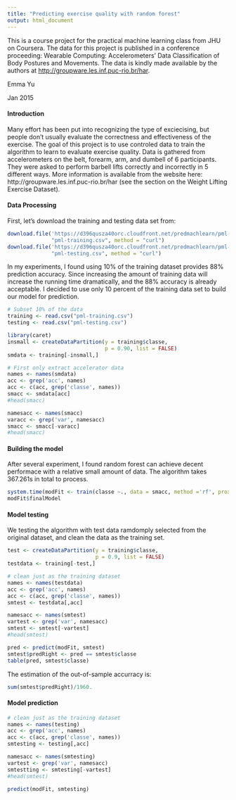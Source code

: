 ```yaml
---
title: "Predicting exercise quality with random forest"
output: html_document
---
```


This is a course project for the practical machine learning class from JHU on Coursera. The data for this project is published in a conference proceeding: Wearable Computing: Accelerometers' Data Classification of Body Postures and Movements. The data is kindly made available by the authors at <http://groupware.les.inf.puc-rio.br/har>.

Emma Yu

Jan 2015


#### Introduction

Many effort has been put into recognizing the type of exciecising, but people don't usually evaluate the correctness and effectiveness of the exercise. The goal of this project is to use controled data to train the algorithm to learn to evaluate exercise quality. Data is gathered from accelerometers on the belt, forearm, arm, and dumbell of 6 participants. They were asked to perform barbell lifts correctly and incorrectly in 5 different ways. More information is available from the website here: http://groupware.les.inf.puc-rio.br/har (see the section on the Weight Lifting Exercise Dataset). 


#### Data Processing

First, let's download the training and testing data set from: 
```r
download.file('https://d396qusza40orc.cloudfront.net/predmachlearn/pml-training.csv', 
              "pml-training.csv", method = "curl")
download.file('https://d396qusza40orc.cloudfront.net/predmachlearn/pml-testing.csv', 
              "pml-testing.csv", method = "curl")

```


In my experiments, I found using 10% of the training dataset provides 88% prediction accuracy.  Since increasing the amount of training data will increase the running time dramatically, and the 88% accuracy is already acceptable. I decided to use only 10 percent of the training data set to build our model for prediction.

```r
# Subset 10% of the data
training <- read.csv("pml-training.csv")
testing <- read.csv("pml-testing.csv")

library(caret)
insmall <- createDataPartition(y = training$classe,
                               p = 0.90, list = FALSE)
smdata <- training[-insmall,]

# First only extract accelerator data
names <- names(smdata)
acc <- grep('acc', names)
acc <- c(acc, grep('classe', names))
smacc <- smdata[acc]
#head(smacc)

namesacc <- names(smacc)
varacc <- grep('var', namesacc)
smacc <- smacc[-varacc]
#head(smacc)
```

#### Building the model

After several experiment, I found random forest can achieve decent performace with a relative small amount of data. The algorithm takes 367.261s in total to process.

```r
system.time(modFit <- train(classe ~., data = smacc, method ='rf', prox = TRUE))
modFit$finalModel
```

#### Model testing

We testing the algorithm with test data ramdomply selected from the original dataset, and clean the data as the training set.

```r
test <- createDataPartition(y = training$classe,
                            p = 0.9, list = FALSE)
testdata <- training[-test,]

# clean just as the training dataset
names <- names(testdata)
acc <- grep('acc', names)
acc <- c(acc, grep('classe', names))
smtest <- testdata[,acc]

namesacc <- names(smtest)
vartest <- grep('var', namesacc)
smtest <- smtest[-vartest]
#head(smtest)

pred <- predict(modFit, smtest)
smtest$predRight <- pred == smtest$classe
table(pred, smtest$classe)
```

The estimation of the out-of-sample accurracy is:
```r
sum(smtest$predRight)/1960.
```


#### Model prediction

```r
# clean just as the training dataset
names <- names(testing)
acc <- grep('acc', names)
acc <- c(acc, grep('classe', names))
smtesting <- testing[,acc]

namesacc <- names(smtesting)
vartest <- grep('var', namesacc)
smtestting <- smtesting[-vartest]
#head(smtest)

predict(modFit, smtesting)
```

